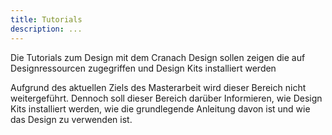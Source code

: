 ```yaml
---
title: Tutorials
description: ...
---
```


<PageDescription>

Die Tutorials zum Design mit dem Cranach Design sollen zeigen die auf Designressourcen zugegriffen und Design Kits installiert werden

</PageDescription>

<InlineNotification>

Aufgrund des aktuellen Ziels des Masterarbeit wird dieser Bereich nicht weitergeführt. Dennoch soll dieser Bereich darüber Informieren, wie Design Kits installiert werden, wie die grundlegende Anleitung davon ist und wie das Design zu verwenden ist.

</InlineNotification>

